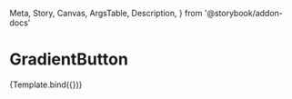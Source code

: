   Meta,
  Story,
  Canvas,
  ArgsTable,
  Description,
} from '@storybook/addon-docs'


<Meta title="Components/GradientButton" argTypes={{}} />

# GradientButton

<Description of={GradientButton} />


<Canvas>
  <Story name="GradientButton" args={{
    title: 'Title',
    description: 'Description',
    active: true,
  }}>
    {Template.bind({})}
  </Story>
</Canvas>

<ArgsTable of={GradientButton} />
